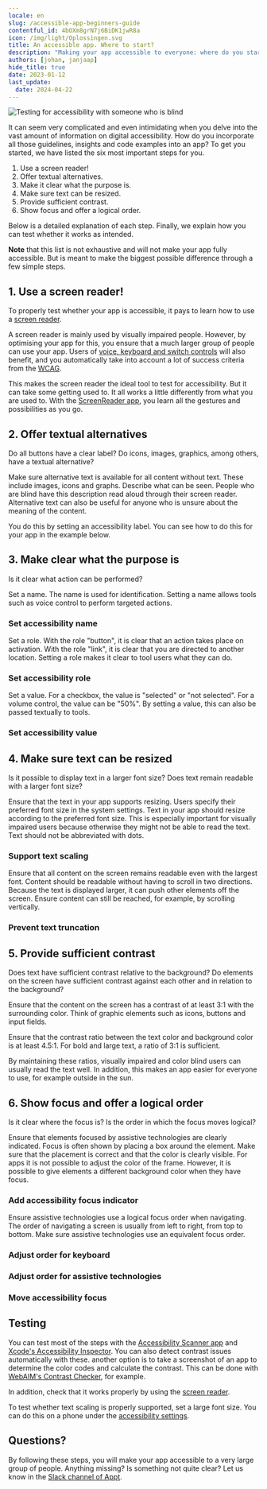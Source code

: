 ```yaml
---
locale: en
slug: /accessible-app-beginners-guide
contentful_id: 4bOXm8grN7j6BiDK1jwR8a
icon: /img/light/Oplossingen.svg
title: An accessible app. Where to start?
description: "Making your app accessible to everyone: where do you start? These are the first steps you should take."
authors: [johan, janjaap]
hide_title: true
date: 2023-01-12
last_update:
  date: 2024-04-22
---
```


<Hero
  title="An Accessible App. Where to start?"
  description="Making your app accessible to everyone: where do you start? Below are the main steps that will help you make your app usable for the widest possible group of people, including people with disabilities."
/>

<Image src="/img/light/usability-testing.71ee77e.jpg" alt="Testing for accessibility with someone who is blind"/>

It can seem very complicated and even intimidating when you delve into the vast amount of information on digital accessibility. How do you incorporate all those guidelines, insights and code examples into an app? To get you started, we have listed the six most important steps for you.

1. Use a screen reader!
2. Offer textual alternatives.
3. Make it clear what the purpose is.
4. Make sure text can be resized.
5. Provide sufficient contrast.
6. Show focus and offer a logical order.

Below is a detailed explanation of each step. Finally, we explain how you can test whether it works as intended.

**Note** that this list is not exhaustive and will not make your app fully accessible. But is meant to make the biggest possible difference through a few simple steps.

## 1. Use a screen reader!

To properly test whether your app is accessible, it pays to learn how to use a [screen reader](/en/stats/screen-reader).

A screen reader is mainly used by visually impaired people. However, by optimising your app for this, you ensure that a much larger group of people can use your app. Users of [voice, keyboard and switch controls](/en/articles/assistive-technologies) will also benefit, and you automatically take into account a lot of success criteria from the [WCAG](/en/guidelines).

This makes the screen reader the ideal tool to test for accessibility. But it can take some getting used to. It all works a little differently from what you are used to. With the [ScreenReader app](https://screenreader.app/), you learn all the gestures and possibilities as you go.

## 2. Offer textual alternatives

Do all buttons have a clear label? Do icons, images, graphics, among others, have a textual alternative?

Make sure alternative text is available for all content without text. These include images, icons and graphs. Describe what can be seen. People who are blind have this description read aloud through their screen reader. Alternative text can also be useful for anyone who is unsure about the meaning of the content.

You do this by setting an accessibility label. You can see how to do this for your app in the example below.

<CodeSample id="accessibility-label" locale="en"/>

## 3. Make clear what the purpose is

Is it clear what action can be performed?

Set a name. The name is used for identification. Setting a name allows tools such as voice control to perform targeted actions.

### Set accessibility name

<CodeSample id="accessibility-name" locale="en"/>

Set a role. With the role "button", it is clear that an action takes place on activation. With the role "link", it is clear that you are directed to another location. Setting a role makes it clear to tool users what they can do.

### Set accessibility role

<CodeSample id="accessibility-role" locale="en"/>

Set a value. For a checkbox, the value is "selected" or "not selected". For a volume control, the value can be "50%". By setting a value, this can also be passed textually to tools.

### Set accessibility value

<CodeSample id="accessibility-value" locale="en"/>

## 4. Make sure text can be resized

Is it possible to display text in a larger font size? Does text remain readable with a larger font size?

Ensure that the text in your app supports resizing. Users specify their preferred font size in the system settings. Text in your app should resize according to the preferred font size. This is especially important for visually impaired users because otherwise they might not be able to read the text. Text should not be abbreviated with dots.

### Support text scaling

<CodeSample id="text-scale" locale="en"/>

Ensure that all content on the screen remains readable even with the largest font. Content should be readable without having to scroll in two directions. Because the text is displayed larger, it can push other elements off the screen. Ensure content can still be reached, for example, by scrolling vertically.

### Prevent text truncation

<CodeSample id="text-truncation" locale="en"/>

## 5. Provide sufficient contrast

Does text have sufficient contrast relative to the background? Do elements on the screen have sufficient contrast against each other and in relation to the background?

Ensure that the content on the screen has a contrast of at least 3:1 with the surrounding color. Think of graphic elements such as icons, buttons and input fields.

Ensure that the contrast ratio between the text color and background color is at least 4.5:1. For bold and large text, a ratio of 3:1 is sufficient.

By maintaining these ratios, visually impaired and color blind users can usually read the text well. In addition, this makes an app easier for everyone to use, for example outside in the sun.

## 6. Show focus and offer a logical order

Is it clear where the focus is? Is the order in which the focus moves logical?

Ensure that elements focused by assistive technologies are clearly indicated. Focus is often shown by placing a box around the element. Make sure that the placement is correct and that the color is clearly visible. For apps it is not possible to adjust the color of the frame. However, it is possible to give elements a different background color when they have focus.

### Add accessibility focus indicator

<CodeSample id="accessibility-focus-indicator" locale="en"/>

Ensure assistive technologies use a logical focus order when navigating. The order of navigating a screen is usually from left to right, from top to bottom. Make sure assistive technologies use an equivalent focus order.

### Adjust order for keyboard

<CodeSample id="keyboard-order" locale="en"/>

### Adjust order for assistive technologies

<CodeSample id="accessibility-order" locale="en"/>

### Move accessibility focus

<CodeSample id="accessibility-focus" locale="en"/>

## Testing

You can test most of the steps with the [Accessibility Scanner app](https://developer.android.com/guide/topics/ui/accessibility/testing#accessibility-scanner) and [Xcode's Accessibility Inspector](https://developer.apple.com/library/archive/documentation/Accessibility/Conceptual/AccessibilityMacOSX/OSXAXTestingApps.html). You can also detect contrast issues automatically with these. another option is to take a screenshot of an app to determine the color codes and calculate the contrast. This can be done with [WebAIM's Contrast Checker](https://webaim.org/resources/contrastchecker/), for example.

In addition, check that it works properly by using the [screen reader](/en/stats/screen-reader).

To test whether text scaling is properly supported, set a large font size. You can do this on a phone under the [accessibility settings](/en/stats/font-size).

## Questions?

By following these steps, you will make your app accessible to a very large group of people. Anything missing? Is something not quite clear? Let us know in the [Slack channel of Appt](https://appt.li/slack).

